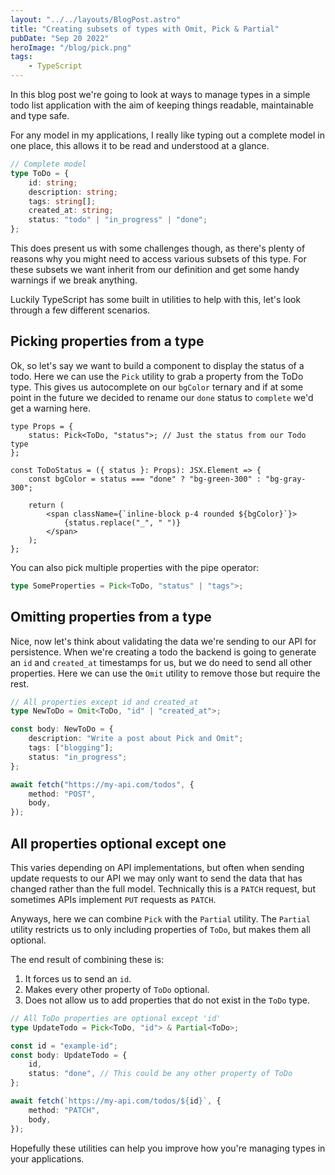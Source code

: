 ```yaml
---
layout: "../../layouts/BlogPost.astro"
title: "Creating subsets of types with Omit, Pick & Partial"
pubDate: "Sep 20 2022"
heroImage: "/blog/pick.png"
tags:
    - TypeScript
---
```


In this blog post we're going to look at ways to manage types in a simple todo
list application with the aim of keeping things readable, maintainable and type
safe.

For any model in my applications, I really like typing out a complete model in
one place, this allows it to be read and understood at a glance.

```ts
// Complete model
type ToDo = {
    id: string;
    description: string;
    tags: string[];
    created_at: string;
    status: "todo" | "in_progress" | "done";
};
```

This does present us with some challenges though, as there's plenty of reasons
why you might need to access various subsets of this type. For these subsets we
want inherit from our definition and get some handy warnings if we break
anything.

Luckily TypeScript has some built in utilities to help with this, let's look
through a few different scenarios.

## Picking properties from a type

Ok, so let's say we want to build a component to display the status of a todo.
Here we can use the `Pick` utility to grab a property from the ToDo type. This
gives us autocomplete on our `bgColor` ternary and if at some point in the
future we decided to rename our `done` status to `complete` we'd get a warning
here.

```tsx
type Props = {
    status: Pick<ToDo, "status">; // Just the status from our Todo type
};

const ToDoStatus = ({ status }: Props): JSX.Element => {
    const bgColor = status === "done" ? "bg-green-300" : "bg-gray-300";

    return (
        <span className={`inline-block p-4 rounded ${bgColor}`}>
            {status.replace("_", " ")}
        </span>
    );
};
```

You can also pick multiple properties with the pipe operator:

```ts
type SomeProperties = Pick<ToDo, "status" | "tags">;
```

## Omitting properties from a type

Nice, now let's think about validating the data we're sending to our API for
persistence. When we're creating a todo the backend is going to generate an `id`
and `created_at` timestamps for us, but we do need to send all other properties.
Here we can use the `Omit` utility to remove those but require the rest.

```ts
// All properties except id and created_at
type NewToDo = Omit<ToDo, "id" | "created_at">;

const body: NewToDo = {
    description: "Write a post about Pick and Omit";
    tags: ["blogging"];
    status: "in_progress";
};

await fetch("https://my-api.com/todos", {
    method: "POST",
    body,
});
```

## All properties optional except one

This varies depending on API implementations, but often when sending update
requests to our API we may only want to send the data that has changed rather
than the full model. Technically this is a `PATCH` request, but sometimes APIs
implement `PUT` requests as `PATCH`.

Anyways, here we can combine `Pick` with the `Partial` utility. The `Partial`
utility restricts us to only including properties of `ToDo`, but makes them all
optional.

The end result of combining these is:

1. It forces us to send an `id`.
2. Makes every other property of `ToDo` optional.
3. Does not allow us to add properties that do not exist in the `ToDo` type.

```ts
// All ToDo properties are optional except 'id'
type UpdateTodo = Pick<ToDo, "id"> & Partial<ToDo>;

const id = "example-id";
const body: UpdateTodo = {
    id,
    status: "done", // This could be any other property of ToDo
};

await fetch(`https://my-api.com/todos/${id}`, {
    method: "PATCH",
    body,
});
```

Hopefully these utilities can help you improve how you're managing types in your
applications.
